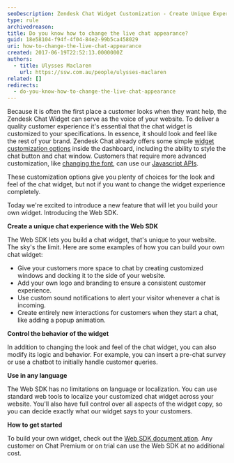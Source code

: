 ```yaml
---
seoDescription: Zendesk Chat Widget Customization - Create Unique Experience With Web SDK
type: rule
archivedreason:
title: Do you know how to change the live chat appearance?
guid: 18e58104-f94f-4f04-84e2-99b5ca458029
uri: how-to-change-the-live-chat-appearance
created: 2017-06-19T22:52:13.0000000Z
authors:
  - title: Ulysses Maclaren
    url: https://ssw.com.au/people/ulysses-maclaren
related: []
redirects:
  - do-you-know-how-to-change-the-live-chat-appearance
---
```


Because it is often the first place a customer looks when they want help, the Zendesk Chat Widget can serve as the voice of your website. To deliver a quality customer experience it's essential that the chat widget is customized to your specifications. In essence, it should look and feel like the rest of your brand.
Zendesk Chat already offers some simple [widget customization options](https://chat.zendesk.com/hc/en-us/articles/212679577-Customizing-the-chat-widget%22%20%5co%20%22widget%20customization%20options%22%20%5ct%20%22_blank) inside the dashboard, including the ability to style the chat button and chat window. Customers that require more advanced customization, like [changing the font](https://chat.zendesk.com/hc/en-us/articles/221307207-New-Widget-Security-Settings-and-Customization-Options%22%20%5co%20%22changing%20the%20font%22%20%5ct%20%22_blank), can use our [Javascript APIs](https://chat.zendesk.com/hc/en-us/articles/234585908-JavaScript-Chat-API-Overview%22%20%5co%20%22Javascript%20APIs%22%20%5ct%20%22_blank).

These customization options give you plenty of choices for the look and feel of the chat widget, but not if you want to change the widget experience completely.

Today we're excited to introduce a new feature that will let you build your own widget. Introducing the Web SDK.

**Create a unique chat experience with the Web SDK**

The Web SDK lets you build a chat widget, that's unique to your website. The sky's the limit. Here are some examples of how you can build your own chat widget:

* Give your customers more space to chat by creating customized windows and docking it to the side of your website.
* Add your own logo and branding to ensure a consistent customer experience.
* Use custom sound notifications to alert your visitor whenever a chat is incoming.
* Create entirely new interactions for customers when they start a chat, like adding a popup animation.

**Control the behavior of the widget**

In addition to changing the look and feel of the chat widget, you can also modify its logic and behavior. For example, you can insert a pre-chat survey or use a chatbot to initially handle customer queries.

**Use in any language**

The Web SDK has no limitations on language or localization. You can use standard web tools to localize your customized chat widget across your website. You'll also have full control over all aspects of the widget copy, so you can decide exactly what our widget says to your customers.

**How to get started**

To build your own widget, check out the [Web SDK document ation](https://api.zopim.com/web-sdk). Any customer on Chat Premium or on trial can use the Web SDK at no additional cost.